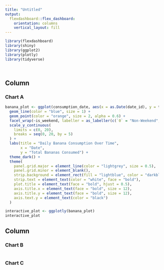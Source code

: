 ```yaml
---
title: "Untitled"
output: 
  flexdashboard::flex_dashboard:
    orientation: columns
    vertical_layout: fill
---
```


```r
library(flexdashboard)
library(shiny)
library(ggplot2)
library(plotly)
library(tidyverse)




```

Column {data-width=650}
-----------------------------------------------------------------------

### Chart A

```r
banana_plot <- ggplot(consumption_date, aes(x = as.Date(date_id), y = total_bananas)) +
  geom_line(color = "blue", size = 1) + 
  geom_point(color = "orange", size = 2, alpha = 0.6) +  
  facet_wrap(~is_weekend, labeller = as_labeller(c(`0` = "Non-Weekend", `1` = "Weekend"))) +
  scale_y_continuous(
    limits = c(0, 20),  
    breaks = seq(0, 20, by = 5)  
  ) +
  labs(title = "Daily Banana Consumption Over Time",
       x = "Date",
       y = "Total Bananas Consumed") +
  theme_dark() +
  theme(
    panel.grid.major = element_line(color = "lightgrey", size = 0.5),
    panel.grid.minor = element_blank(),
    strip.background = element_rect(fill = "lightblue", color = "darkblue"),
    strip.text = element_text(color = "white", face = "bold"),
    plot.title = element_text(face = "bold", hjust = 0.5),
    axis.title.x = element_text(face = "bold", size = 12),
    axis.title.y = element_text(face = "bold", size = 12),
    axis.text.y = element_text(color = "black") 
  )

interactive_plot <- ggplotly(banana_plot)
interactive_plot
```

Column {data-width=350}
-----------------------------------------------------------------------

### Chart B

```r

```

### Chart C

```r

```

